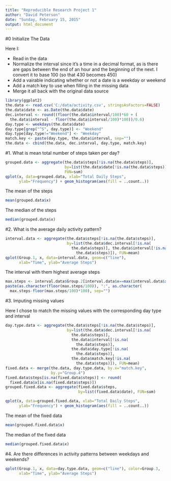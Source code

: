 ```yaml
---
title: "Reproducible Research Project 1"
author: "David Peterson"
date: "Sunday, February 15, 2015"
output: html_document
---
```


#0 Initialize The Data

Here I:

- Read in the data
- Normalize the interval since it's a time in a decimal format, as is there are gaps between the end of an hour and the beginning of the next. I convert it to base 100 (so that 430 becomes 450)
- Add a vairable indicating whether or not a date is a weekday or weekend
- Add a match key to use when filling in the missing data
- Merge it all back with the original data source

```r
library(ggplot2)
the.data <- read.csv('C:/data/activity.csv', stringsAsFactors=FALSE)
the.data$date <- as.Date(the.data$date)
dec.interval <- round((floor(the.data$interval/100)*60 + (
  the.data$interval - floor(the.data$interval/100)*100))/0.6)
day.type <- weekdays(the.data$date)
day.type[grep("^S", day.type)] <- "Weekend"
day.type[day.type!="Weekend"] <- "Weekday"
match.key <- paste(day.type, the.data$interval, sep="")
the.data <- cbind(the.data, dec.interval, day.type, match.key)
```

#1. What is mean total number of steps taken per day?

```r
grouped.data <- aggregate(the.data$steps[!is.na(the.data$steps)],
                          by=list(the.data$date[!is.na(the.data$steps)]),
                          FUN=sum)
qplot(x, data=grouped.data, xlab="Total Daily Steps",
      ylab="Frequency") + geom_histogram(aes(fill = ..count..))
```

The mean of the steps

```r
mean(grouped.data$x)
```

The median of the steps

```r
median(grouped.data$x)
```


#2. What is the average daily activity pattern?

```r
interval.data <- aggregate(the.data$steps[!is.na(the.data$steps)],
                           by=list(the.data$dec.interval[!is.na(
                             the.data$steps)], the.data$interval[!is.na(
                               the.data$steps)]), FUN=mean)
qplot(Group.1, x, data=interval.data, geom=c("line"),
      xlab="Time", ylab="Average Steps")
```

The interval with them highest average steps

```r
max.steps <- interval.data$Group.2[interval.data$x==max(interval.data$x)]
paste(as.character(floor(max.steps/100)), ":", as.character(
  max.steps-floor(max.steps/100)*100), sep="")
```

#3. Imputing missing values

Here I chose to match the missing values with the corresponding day type and interval

```r
day.type.data <- aggregate(the.data$steps[!is.na(the.data$steps)],
                           by=list(the.data$dec.interval[!is.na(
                             the.data$steps)], 
                             the.data$interval[!is.na(
                               the.data$steps)],
                             the.data$day.type[!is.na(
                               the.data$steps)],
                             the.data$match.key[!is.na(
                               the.data$steps)]), FUN=mean)
fixed.data <- merge(the.data, day.type.data, by.x="match.key",
                    by.y="Group.4")
fixed.data$steps[is.na(fixed.data$steps)] <- round(
  fixed.data$x[is.na(fixed.data$steps)])
grouped.fixed.data <- aggregate(fixed.data$steps,
                                by=list(fixed.data$date), FUN=sum)

qplot(x, data=grouped.fixed.data, xlab="Total Daily Steps",
      ylab="Frequency") + geom_histogram(aes(fill = ..count..))
```

The mean of the fixed data

```r
mean(grouped.fixed.data$x)
```

The median of the fixed data

```r
median(grouped.fixed.data$x)
```

#4. Are there differences in activity patterns between weekdays and weekends?

```r
qplot(Group.1, x, data=day.type.data, geom=c("line"), color=Group.3, 
      xlab="Time", ylab="Average Steps")
```


